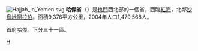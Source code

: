 [[File:Hajjah_in_Yemen.svg|thumb]]
'''哈傑省'''（{{lang-ar|حجة في اليمن|}}）是[[也門|也門]]西北部的一個省，西臨[[紅海|紅海]]，北鄰[[沙烏地阿拉伯|沙烏地阿拉伯]]。面積9,376平方公里，2004年人口1,479,568人。

首府[[哈傑|哈傑]]。下分三十一區。

{{葉門行政區劃}}

[[Category:也門行政區劃|H]]